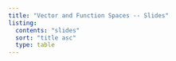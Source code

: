 ```yaml
---
title: "Vector and Function Spaces -- Slides"
listing:
  contents: "slides"
  sort: "title asc"
  type: table
---
```


